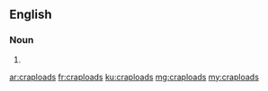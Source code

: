 ==English==

===Noun===
{{head|en}}

# {{plural of|crapload}}

[[ar:craploads]]
[[fr:craploads]]
[[ku:craploads]]
[[mg:craploads]]
[[my:craploads]]